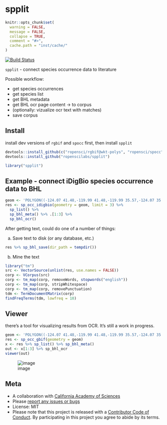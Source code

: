 spplit
======

```r
knitr::opts_chunk$set(
  warning = FALSE,
  message = FALSE,
  collapse = TRUE,
  comment = "#>",
  cache.path = "inst/cache/"
)
```

[![Build Status](https://travis-ci.org/ropenscilabs/spplit.svg?branch=master)](https://travis-ci.org/ropenscilabs/spplit)

`spplit` - connect species occurrence data to literature

Possible workflow:

* get species occurrences
* get species list
* get BHL metadata
* get BHL ocr page content -> to corpus
* (optionally: vizualize ocr text with matches)
* save corpus

## Install

install dev versions of `rgbif` and `spocc` first, then install `spplit`

```r
devtools::install_github(c("ropensci/rgbif@wkt-polys", "ropensci/spocc"))
devtools::install_github("ropenscilabs/spplit")
```

```r
library("spplit")
```

## Example - connect iDigBio species occurrence data to BHL

```r
geom <- 'POLYGON((-124.07 41.48,-119.99 41.48,-119.99 35.57,-124.07 35.57,-124.07 41.48))'
res <- sp_occ_idigbio(geometry = geom, limit = 3) %>% 
  sp_list() %>% 
  sp_bhl_meta() %>% .[1:3] %>% 
  sp_bhl_ocr()
```

After getting text, could do one of a number of things:

a) Save text to disk (or any database, etc.)

```r
res %>% sp_bhl_save(dir_path = tempdir())
```

b) Mine the text

```r
library("tm")
src <- VectorSource(unlist(res, use.names = FALSE))
corp <- VCorpus(src)
corp <- tm_map(corp, removeWords, stopwords("english"))
corp <- tm_map(corp, stripWhitespace)
corp <- tm_map(corp, removePunctuation)
tdm <- TermDocumentMatrix(corp)
findFreqTerms(tdm, lowfreq = 10)
```

## Viewer

there's a tool for visualizing results from OCR. It's still a work in progress.

```r
geom <- 'POLYGON((-124.07 41.48,-119.99 41.48,-119.99 35.57,-124.07 35.57,-124.07 41.48))'
res <- sp_occ_gbif(geometry = geom)
x <- res %>% sp_list() %>% sp_bhl_meta()
out <- x[1:3] %>% sp_bhl_ocr
viewer(out)
```

![image](inst/img/viewer_eg1.png)

## Meta

* A collaboration with [California Academy of Sciences](http://www.calacademy.org/)
* Please [report any issues or bugs](https://github.com/ropenscilabs/spplit/issues)
* License: MIT
* Please note that this project is released with a [Contributor Code of Conduct](CONDUCT.md). By participating in this project you agree to abide by its terms.

